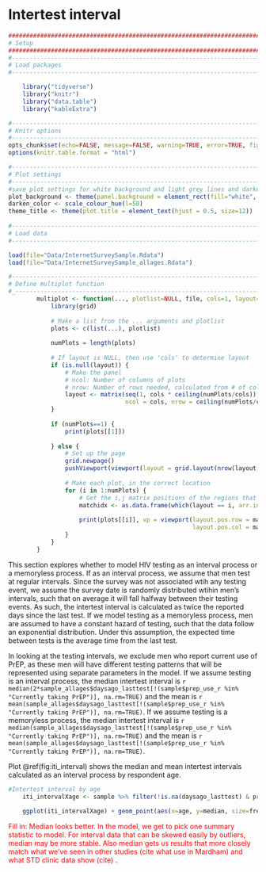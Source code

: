 # Intertest interval {#iti}

```r
####################################################################################
# Setup
####################################################################################
#-----------------------------------------------------------------------------------
# Load packages
#-----------------------------------------------------------------------------------

    library("tidyverse")
    library("knitr")
    library("data.table")
    library("kableExtra")

#-----------------------------------------------------------------------------------
# Knitr options
#-----------------------------------------------------------------------------------
opts_chunk$set(echo=FALSE, message=FALSE, warning=TRUE, error=TRUE, fig.align = "center")
options(knitr.table.format = "html") 

#-----------------------------------------------------------------------------------
# Plot settings
#-----------------------------------------------------------------------------------
#save plot settings for white background and light grey lines and darkening the colors a bit
plot_background <- theme(panel.background = element_rect(fill="white", colour = "black")) + theme(panel.grid.major = element_line(colour = "grey90"))
darken_color <- scale_colour_hue(l=50)
theme_title <- theme(plot.title = element_text(hjust = 0.5, size=12)) 
        
#-----------------------------------------------------------------------------------
# Load data
#-----------------------------------------------------------------------------------

load(file="Data/InternetSurveySample.Rdata")
load(file="Data/InternetSurveySample_allages.Rdata")

#----------------------------------------------------------------------------------
# Define multiplot function
#_---------------------------------------------------------------------------------
        multiplot <- function(..., plotlist=NULL, file, cols=1, layout=NULL) {
            library(grid)
            
            # Make a list from the ... arguments and plotlist
            plots <- c(list(...), plotlist)
            
            numPlots = length(plots)
            
            # If layout is NULL, then use 'cols' to determine layout
            if (is.null(layout)) {
                # Make the panel
                # ncol: Number of columns of plots
                # nrow: Number of rows needed, calculated from # of cols
                layout <- matrix(seq(1, cols * ceiling(numPlots/cols)),
                                 ncol = cols, nrow = ceiling(numPlots/cols))
            }
            
            if (numPlots==1) {
                print(plots[[1]])
                
            } else {
                # Set up the page
                grid.newpage()
                pushViewport(viewport(layout = grid.layout(nrow(layout), ncol(layout))))
                
                # Make each plot, in the correct location
                for (i in 1:numPlots) {
                    # Get the i,j matrix positions of the regions that contain this subplot
                    matchidx <- as.data.frame(which(layout == i, arr.ind = TRUE))
                    
                    print(plots[[i]], vp = viewport(layout.pos.row = matchidx$row,
                                                    layout.pos.col = matchidx$col))
                }
            }
        }
```

This section explores whether to model HIV testing as an interval process or a memoryless process. If as an interval process, we assume that men test at regular intervals. Since the survey was not associated wtih any testing event, we assume the survey date is randomly distributed wtihin men's intervals, such that on average it will fall halfway between their testing events. As such, the intertest interval is calculated as twice the reported days since the last test. If we model testing as a memoryless process, men are assumed to have a constant hazard of testing, such that the data follow an exponential distribution. Under this assumption, the expected time between tests is the average time from the last test.

In looking at the testing intervals, we exclude men who report current use of PrEP, as these men will have different testing patterns that will be represented using separate parameters in the model. If we assume testing is an interval process, the median intertest interval is `r median(2*sample_allages$daysago_lasttest[!(sample$prep_use_r %in% "Currently taking PrEP")], na.rm=TRUE)` and the mean is `r mean(sample_allages$daysago_lasttest[!(sample$prep_use_r %in% "Currently taking PrEP")], na.rm=TRUE)`. If we assume testing is a memoryless process, the median intertest interval is `r median(sample_allages$daysago_lasttest[!(sample$prep_use_r %in% "Currently taking PrEP")], na.rm=TRUE)` and the mean is `r mean(sample_allages$daysago_lasttest[!(sample$prep_use_r %in% "Currently taking PrEP")], na.rm=TRUE)`.

Plot \@ref(fig:iti_interval) shows the median and mean intertest intervals calculated as an interval process by respondent age. 
```r

#Intertest interval by age 
    iti_intervalXage <- sample %>% filter(!is.na(daysago_lasttest) & prep_use_r !="Currently taking PrEP") %>% group_by(age) %>% summarise(freq=n(), median=median(2*daysago_lasttest, na.rm=TRUE), mean=mean(2*daysago_lasttest, na.rm=TRUE))
    
    ggplot(iti_intervalXage) + geom_point(aes(x=age, y=median, size=freq, colour="Median")) + geom_point(aes(x=age, y=mean, size=freq, colour="Mean")) + geom_smooth(aes(x=age, y=median), method="loess") + geom_smooth(aes(x=age, y=mean), method="loess") + scale_colour_manual(name="Measure", values=c("Median" = "blue", "Mean"="red")) + labs(x="Ego age", y="Days since last test", title="Mean and median intertest intervals by age, assuming testing is an interval process")
```

<span style="color:red"> Fill in: Median looks better. In the model, we get to pick one summary statistic to model. For interval data that can be skewed easily by outliers, median may be more stable. Also median gets us results that more closely match what we've seen in other studies (cite what use in Mardham) and what STD clinic data show (cite) </span>.